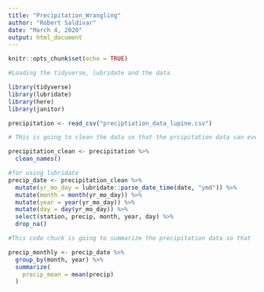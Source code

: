 ```yaml
---
title: "Precipitation_Wrangling"
author: "Robert Saldivar"
date: "March 4, 2020"
output: html_document
---
```


```r
knitr::opts_chunk$set(echo = TRUE)
```

```r
#Loading the tidyverse, lubridate and the data

library(tidyverse)
library(lubridate)
library(here)
library(janitor)

precipitation <- read_csv("preciptiation_data_lupine.csv")

```

```r
# THis is going to clean the data so that the prcipitation data can eventually be grouped by month and year

precipitation_clean <- precipitation %>%
  clean_names()


```

```r
#for using lubridate
precip_date <- precipitation_clean %>%
  mutate(yr_mo_day = lubridate::parse_date_time(date, "ymd")) %>%
  mutate(month = month(yr_mo_day)) %>%
  mutate(year = year(yr_mo_day)) %>%
  mutate(day = day(yr_mo_day)) %>%
  select(station, precip, month, year, day) %>%
  drop_na()
```


```r
#This code chuck is going to summarize the precipitation data so that 

precip_monthly <- precip_date %>%
  group_by(month, year) %>%
  summarize(
    precip_mean = mean(precip)
  )
```


